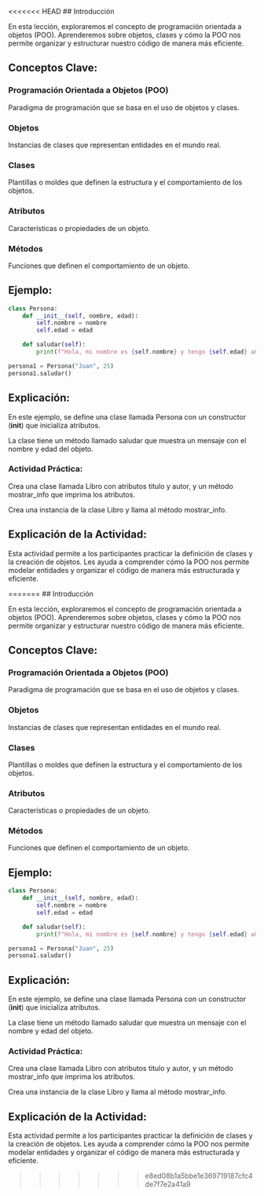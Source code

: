 <<<<<<< HEAD
## Introducción

En esta lección, exploraremos el concepto de programación orientada a objetos (POO). Aprenderemos sobre objetos, clases y cómo la POO nos permite organizar y estructurar nuestro código de manera más eficiente.

## Conceptos Clave:

### Programación Orientada a Objetos (POO)

Paradigma de programación que se basa en el uso de objetos y clases.

### Objetos

Instancias de clases que representan entidades en el mundo real.

### Clases

Plantillas o moldes que definen la estructura y el comportamiento de los objetos.

### Atributos

Características o propiedades de un objeto.

### Métodos

Funciones que definen el comportamiento de un objeto.

## Ejemplo:

```python
class Persona:
    def __init__(self, nombre, edad):
        self.nombre = nombre
        self.edad = edad

    def saludar(self):
        print(f"Hola, mi nombre es {self.nombre} y tengo {self.edad} años.")

persona1 = Persona("Juan", 25)
persona1.saludar()
```

## Explicación:

En este ejemplo, se define una clase llamada Persona con un constructor (__init__) que inicializa atributos.

La clase tiene un método llamado saludar que muestra un mensaje con el nombre y edad del objeto.

::: {.callout-important}
### Actividad Práctica:

Crea una clase llamada Libro con atributos titulo y autor, y un método mostrar_info que imprima los atributos.

Crea una instancia de la clase Libro y llama al método mostrar_info.
:::

## Explicación de la Actividad:
Esta actividad permite a los participantes practicar la definición de clases y la creación de objetos. Les ayuda a comprender cómo la POO nos permite modelar entidades y organizar el código de manera más estructurada y eficiente.

=======
## Introducción

En esta lección, exploraremos el concepto de programación orientada a objetos (POO). Aprenderemos sobre objetos, clases y cómo la POO nos permite organizar y estructurar nuestro código de manera más eficiente.

## Conceptos Clave:

### Programación Orientada a Objetos (POO)

Paradigma de programación que se basa en el uso de objetos y clases.

### Objetos

Instancias de clases que representan entidades en el mundo real.

### Clases

Plantillas o moldes que definen la estructura y el comportamiento de los objetos.

### Atributos

Características o propiedades de un objeto.

### Métodos

Funciones que definen el comportamiento de un objeto.

## Ejemplo:

```python
class Persona:
    def __init__(self, nombre, edad):
        self.nombre = nombre
        self.edad = edad

    def saludar(self):
        print(f"Hola, mi nombre es {self.nombre} y tengo {self.edad} años.")

persona1 = Persona("Juan", 25)
persona1.saludar()
```

## Explicación:

En este ejemplo, se define una clase llamada Persona con un constructor (__init__) que inicializa atributos.

La clase tiene un método llamado saludar que muestra un mensaje con el nombre y edad del objeto.

::: {.callout-important}
### Actividad Práctica:

Crea una clase llamada Libro con atributos titulo y autor, y un método mostrar_info que imprima los atributos.

Crea una instancia de la clase Libro y llama al método mostrar_info.
:::

## Explicación de la Actividad:
Esta actividad permite a los participantes practicar la definición de clases y la creación de objetos. Les ayuda a comprender cómo la POO nos permite modelar entidades y organizar el código de manera más estructurada y eficiente.

>>>>>>> e8ed08b1a5bbe1e369719187cfc4de7f7e2a41a9
